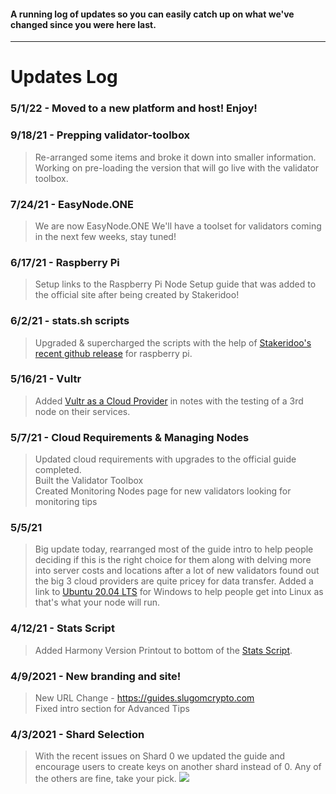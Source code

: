 #### A running log of updates so you can easily catch up on what we've changed since you were here last.
---

# Updates Log
### 5/1/22 - Moved to a new platform and host! Enjoy!
### 9/18/21 - Prepping validator-toolbox
> Re-arranged some items and broke it down into smaller information. Working on pre-loading the version that will go live with the validator toolbox.
### 7/24/21 - EasyNode.ONE
> We are now EasyNode.ONE
> We'll have a toolset for validators coming in the next few weeks, stay tuned!
### 6/17/21 - Raspberry Pi
> Setup links to the Raspberry Pi Node Setup guide that was added to the official site after being created by Stakeridoo!
### 6/2/21 - stats.sh scripts
> Upgraded & supercharged the scripts with the help of [Stakeridoo's recent github release](https://github.com/Stakeridoo/harmony-one-RPIstatus) for raspberry pi.
### 5/16/21 - Vultr
> Added [Vultr as a Cloud Provider](https://www.vultr.com/?ref=8873853) in notes with the testing of a 3rd node on their services.
### 5/7/21 - Cloud Requirements & Managing Nodes
> Updated cloud requirements with upgrades to the official guide completed.  
> Built the Validator Toolbox  
> Created Monitoring Nodes page for new validators looking for monitoring tips
### 5/5/21
> Big update today, rearranged most of the guide intro to help people deciding if this is the right choice for them along with delving more into server costs and locations after a lot of new validators found out the big 3 cloud providers are quite pricey for data transfer.
> Added a link to [Ubuntu 20.04 LTS](https://www.microsoft.com/en-us/p/ubuntu-2004-lts/9n6svws3rx71?activetab=pivot:overviewtab) for Windows to help people get into Linux as that's what your node will run.
### 4/12/21 - Stats Script
> Added Harmony Version Printout to bottom of the [Stats Script](after-node-setup/validator-tools/scripts/stats-script.md#how-do-i-see-what-block-were-on).
### 4/9/2021 - New branding and site!
> New URL Change - https://guides.slugomcrypto.com  
> Fixed intro section for Advanced Tips
### 4/3/2021 - Shard Selection
> With the recent issues on Shard 0 we updated the guide and encourage users to create keys on another shard instead of 0. Any of the others are fine, take your pick.
![](../../public/image_15.png)





